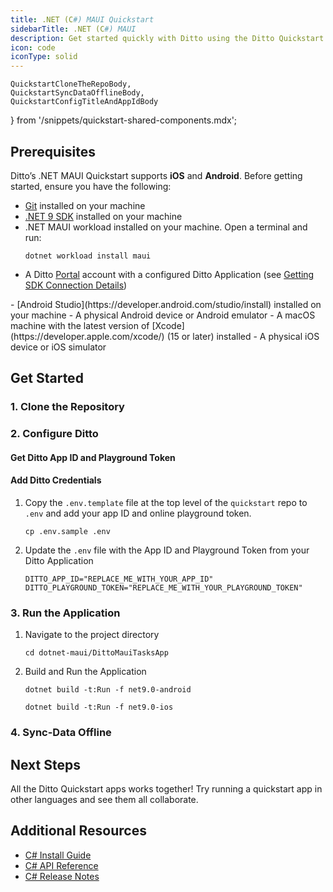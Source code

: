 ```yaml
---
title: .NET (C#) MAUI Quickstart
sidebarTitle: .NET (C#) MAUI
description: Get started quickly with Ditto using the Ditto Quickstart Applications
icon: code
iconType: solid
---
```


    QuickstartCloneTheRepoBody,
    QuickstartSyncDataOfflineBody,
    QuickstartConfigTitleAndAppIdBody
} from '/snippets/quickstart-shared-components.mdx';

## Prerequisites

Ditto’s .NET MAUI Quickstart supports **iOS** and **Android**. Before getting started, ensure you
have the following:
- [Git](https://git-scm.com/) installed on your machine
- [.NET 9 SDK](https://dotnet.microsoft.com/en-us/download/dotnet/9.0) installed on your machine
- .NET MAUI workload installed on your machine. Open a terminal and run:
    ```shell
    dotnet workload install maui
    ```
- A Ditto [Portal](https://portal.ditto.live) account with a configured Ditto Application
(see [Getting SDK Connection Details](/cloud/portal/getting-sdk-connection-details))

<AccordionGroup>
  <Accordion title="Android Specific Prerequisites" icon="android">
   - [Android Studio](https://developer.android.com/studio/install) installed on your machine
   - A physical Android device or Android emulator
   </Accordion>
   <Accordion title="iOS Specific Prerequisites" icon="apple">
   - A macOS machine with the latest version of [Xcode](https://developer.apple.com/xcode/) (15 or later) installed
   - A physical iOS device or iOS simulator
   </Accordion>
</AccordionGroup>

## Get Started

### 1. Clone the Repository
<QuickstartCloneTheRepoBody />

### 2. Configure Ditto

#### Get Ditto App ID and Playground Token
<QuickstartConfigTitleAndAppIdBody />

#### Add Ditto Credentials

1. Copy the `.env.template` file at the top level of the `quickstart` repo to `.env` and add your app ID and online playground token.
    ```shell
    cp .env.sample .env
    ```
2. Update the `.env` file with the App ID and Playground Token from your Ditto Application
    ```shell
    DITTO_APP_ID="REPLACE_ME_WITH_YOUR_APP_ID"
    DITTO_PLAYGROUND_TOKEN="REPLACE_ME_WITH_YOUR_PLAYGROUND_TOKEN"
    ```

### 3. Run the Application

1. Navigate to the project directory
    ```shell
    cd dotnet-maui/DittoMauiTasksApp
    ```
2. Build and Run the Application
    <CodeGroup>
    ```shell Android
    dotnet build -t:Run -f net9.0-android
    ```
    ```shell iOS
    dotnet build -t:Run -f net9.0-ios
    ```
    </CodeGroup>

### 4. Sync-Data Offline

<QuickstartSyncDataOfflineBody/>

## Next Steps

All the Ditto Quickstart apps works together! Try running a quickstart app in other languages and see them all collaborate.

## Additional Resources

- [C# Install Guide](/sdk/latest/install-guides/c-sharp)
- <a href={csharp_4_9_api_link}>C# API Reference</a>
- [C# Release Notes](/sdk/latest/release-notes/c-sharp)

